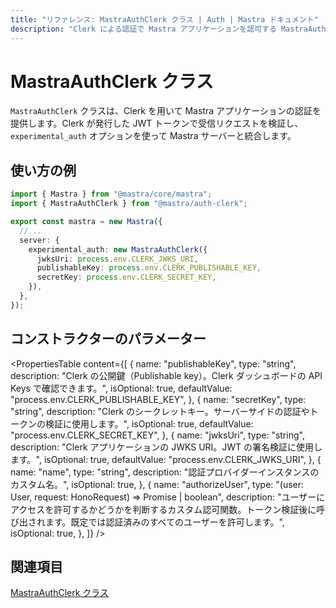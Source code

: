 ```yaml
---
title: "リファレンス: MastraAuthClerk クラス | Auth | Mastra ドキュメント"
description: "Clerk による認証で Mastra アプリケーションを認可する MastraAuthClerk クラスの API リファレンス。"
---
```


# MastraAuthClerk クラス

`MastraAuthClerk` クラスは、Clerk を用いて Mastra アプリケーションの認証を提供します。Clerk が発行した JWT トークンで受信リクエストを検証し、`experimental_auth` オプションを使って Mastra サーバーと統合します。

## 使い方の例

```typescript title="src/mastra/index.ts" showLineNumbers copy
import { Mastra } from "@mastra/core/mastra";
import { MastraAuthClerk } from "@mastra/auth-clerk";

export const mastra = new Mastra({
  // ..
  server: {
    experimental_auth: new MastraAuthClerk({
      jwksUri: process.env.CLERK_JWKS_URI,
      publishableKey: process.env.CLERK_PUBLISHABLE_KEY,
      secretKey: process.env.CLERK_SECRET_KEY,
    }),
  },
});
```


## コンストラクターのパラメーター

<PropertiesTable
  content={[
    {
      name: "publishableKey",
      type: "string",
      description:
        "Clerk の公開鍵（Publishable key）。Clerk ダッシュボードの API Keys で確認できます。",
      isOptional: true,
      defaultValue: "process.env.CLERK_PUBLISHABLE_KEY",
    },
    {
      name: "secretKey",
      type: "string",
      description:
        "Clerk のシークレットキー。サーバーサイドの認証やトークンの検証に使用します。",
      isOptional: true,
      defaultValue: "process.env.CLERK_SECRET_KEY",
    },
    {
      name: "jwksUri",
      type: "string",
      description:
        "Clerk アプリケーションの JWKS URI。JWT の署名検証に使用します。",
      isOptional: true,
      defaultValue: "process.env.CLERK_JWKS_URI",
    },
    {
      name: "name",
      type: "string",
      description: "認証プロバイダーインスタンスのカスタム名。",
      isOptional: true,
    },
    {
      name: "authorizeUser",
      type: "(user: User, request: HonoRequest) => Promise<boolean> | boolean",
      description:
        "ユーザーにアクセスを許可するかどうかを判断するカスタム認可関数。トークン検証後に呼び出されます。既定では認証済みのすべてのユーザーを許可します。",
      isOptional: true,
    },
  ]}
/>

## 関連項目

[MastraAuthClerk クラス](/docs/auth/clerk)